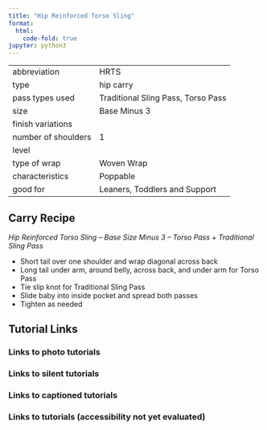```yaml
---
title: "Hip Reinforced Torso Sling"
format:
  html:
    code-fold: true
jupyter: python3
---
```


| | 
|---|---
|abbreviation	|HRTS
|type	|hip carry
|pass types used	|Traditional Sling Pass, Torso Pass
|size	|Base Minus 3
|finish variations|	
|number of shoulders	|1
|level	|
|type of wrap	|Woven Wrap
|characteristics	|Poppable
|good for	|Leaners, Toddlers and Support

## Carry Recipe
_Hip Reinforced Torso Sling – Base Size Minus 3 – Torso Pass + Traditional Sling Pass_

- Short tail over one shoulder and wrap diagonal across back
- Long tail under arm, around belly, across back, and under arm for Torso Pass
- Tie slip knot for Traditional Sling Pass
- Slide baby into inside pocket and spread both passes
- Tighten as needed

## Tutorial Links
### Links to photo tutorials
### Links to silent tutorials
### Links to captioned tutorials
### Links to tutorials (accessibility not yet evaluated)
